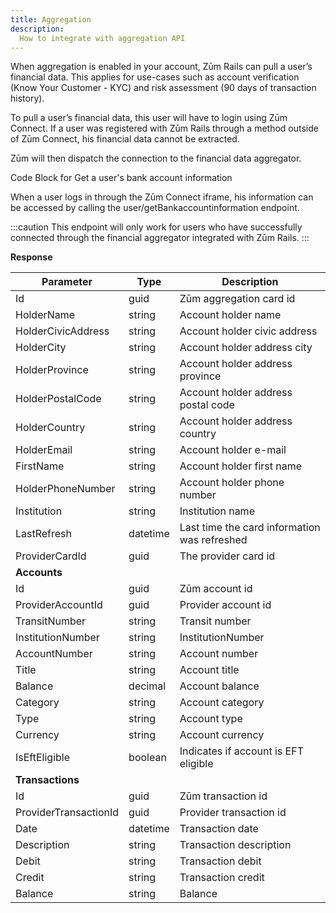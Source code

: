 ```yaml
---
title: Aggregation
description:
  How to integrate with aggregation API
---
```

When aggregation is enabled in your account, Zūm Rails can pull a user’s financial data. This applies for use-cases such as account verification (Know Your Customer - KYC) and risk assessment (90 days of transaction history).

To pull a user’s financial data, this user will have to login using Zūm Connect. If a user was registered with Zūm Rails through a method outside of Zūm Connect, his financial data cannot be extracted.

Zūm will then dispatch the connection to the financial data aggregator.

Code Block for Get a user's bank account information

When a user logs in through the Zūm Connect iframe, his information can be accessed by calling the user/getBankaccountinformation endpoint.

:::caution
This endpoint will only work for users who have successfully connected through the financial aggregator integrated with Zūm Rails.
:::

**Response**

Parameter | Type | Description
--------- | ------- | -----------
Id | guid | Zūm aggregation card id
HolderName | string | Account holder name
HolderCivicAddress | string | Account holder civic address
HolderCity | string | Account holder address city
HolderProvince | string | Account holder address province
HolderPostalCode | string | Account holder address postal code
HolderCountry | string | Account holder address country
HolderEmail | string | Account holder e-mail
FirstName | string | Account holder first name
HolderPhoneNumber | string | Account holder phone number
Institution | string | Institution name
LastRefresh | datetime | Last time the card information was refreshed
ProviderCardId | guid | The provider card id
**Accounts** | |
Id | guid | Zūm account id
ProviderAccountId | guid | Provider account id
TransitNumber | string | Transit number
InstitutionNumber | string | InstitutionNumber
AccountNumber | string | Account number
Title | string | Account title
Balance | decimal | Account balance
Category | string | Account category
Type | string | Account type
Currency | string | Account currency
IsEftEligible | boolean | Indicates if account is EFT eligible
**Transactions** | |
Id | guid | Zūm transaction id
ProviderTransactionId | guid | Provider transaction id
Date | datetime | Transaction date
Description | string | Transaction description
Debit | string | Transaction debit
Credit | string | Transaction credit
Balance | string | Balance

